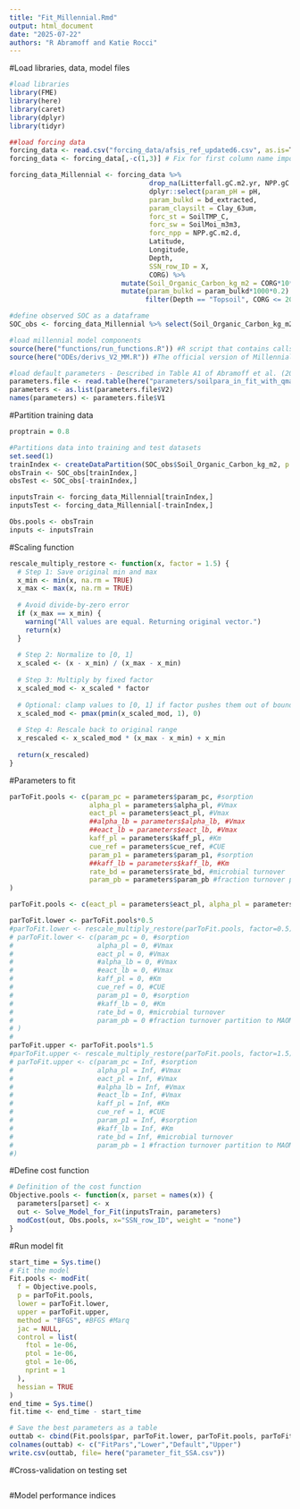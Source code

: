 ```yaml
---
title: "Fit_Millennial.Rmd"
output: html_document
date: "2025-07-22"
authors: "R Abramoff and Katie Rocci"
---
```


#Load libraries, data, model files
```r
#load libraries
library(FME)
library(here)
library(caret)
library(dplyr)
library(tidyr)

##load forcing data
forcing_data <- read.csv("forcing_data/afsis_ref_updated6.csv", as.is=T)
forcing_data <- forcing_data[,-c(1,3)] # Fix for first column name import error

forcing_data_Millennial <- forcing_data %>% 
                                   drop_na(Litterfall.gC.m2.yr, NPP.gC.m2.d, Clay_2um, Clay_63um, SoilTMP_C, SoilMoi_m3m3, pH, bd_extracted, LIG_N) %>%
                                   dplyr::select(param_pH = pH,
                                   param_bulkd = bd_extracted, 
                                   param_claysilt = Clay_63um, 
                                   forc_st = SoilTMP_C, 
                                   forc_sw = SoilMoi_m3m3, 
                                   forc_npp = NPP.gC.m2.d,
                                   Latitude,
                                   Longitude,
                                   Depth,
                                   SSN_row_ID = X,
                                   CORG) %>% 
                            mutate(Soil_Organic_Carbon_kg_m2 = CORG*10*param_bulkd*20/100) %>%
                            mutate(param_bulkd = param_bulkd*1000*0.2)  %>% #1000 converts from g/cm3 to kg/m3, 0.2 for top 20 cm
                                  filter(Depth == "Topsoil", CORG <= 20)

#define observed SOC as a dataframe
SOC_obs <- forcing_data_Millennial %>% select(Soil_Organic_Carbon_kg_m2, SSN_row_ID)

#load millennial model components
source(here("functions/run_functions.R")) #R script that contains calls to run model
source(here("ODEs/derivs_V2_MM.R")) #The official version of Millennial V2

#load default parameters - Described in Table A1 of Abramoff et al. (2021)
parameters.file <- read.table(here("parameters/soilpara_in_fit_with_qmax.txt"))
parameters <- as.list(parameters.file$V2)
names(parameters) <- parameters.file$V1
```

#Partition training data
```r
proptrain = 0.8

#Partitions data into training and test datasets
set.seed(1)
trainIndex <- createDataPartition(SOC_obs$Soil_Organic_Carbon_kg_m2, p = proptrain, list = FALSE, times = 1)
obsTrain <- SOC_obs[trainIndex,]
obsTest <- SOC_obs[-trainIndex,]  

inputsTrain <- forcing_data_Millennial[trainIndex,]
inputsTest <- forcing_data_Millennial[-trainIndex,]

Obs.pools <- obsTrain
inputs <- inputsTrain
```

#Scaling function
```r
rescale_multiply_restore <- function(x, factor = 1.5) {
  # Step 1: Save original min and max
  x_min <- min(x, na.rm = TRUE)
  x_max <- max(x, na.rm = TRUE)
  
  # Avoid divide-by-zero error
  if (x_max == x_min) {
    warning("All values are equal. Returning original vector.")
    return(x)
  }
  
  # Step 2: Normalize to [0, 1]
  x_scaled <- (x - x_min) / (x_max - x_min)
  
  # Step 3: Multiply by fixed factor
  x_scaled_mod <- x_scaled * factor
  
  # Optional: clamp values to [0, 1] if factor pushes them out of bounds
  x_scaled_mod <- pmax(pmin(x_scaled_mod, 1), 0)
  
  # Step 4: Rescale back to original range
  x_rescaled <- x_scaled_mod * (x_max - x_min) + x_min
  
  return(x_rescaled)
}
```

#Parameters to fit
```r
parToFit.pools <- c(param_pc = parameters$param_pc, #sorption
                    alpha_pl = parameters$alpha_pl, #Vmax
                    eact_pl = parameters$eact_pl, #Vmax
                    ##alpha_lb = parameters$alpha_lb, #Vmax
                    ##eact_lb = parameters$eact_lb, #Vmax
                    kaff_pl = parameters$kaff_pl, #Km
                    cue_ref = parameters$cue_ref, #CUE
                    param_p1 = parameters$param_p1, #sorption
                    ##kaff_lb = parameters$kaff_lb, #Km
                    rate_bd = parameters$rate_bd, #microbial turnover
                    param_pb = parameters$param_pb #fraction turnover partition to MAOM
) 

parToFit.pools <- c(eact_pl = parameters$eact_pl, alpha_pl = parameters$alpha_pl)

parToFit.lower <- parToFit.pools*0.5
#parToFit.lower <- rescale_multiply_restore(parToFit.pools, factor=0.5)
# parToFit.lower <- c(param_pc = 0, #sorption
#                     alpha_pl = 0, #Vmax
#                     eact_pl = 0, #Vmax
#                     #alpha_lb = 0, #Vmax
#                     #eact_lb = 0, #Vmax
#                     kaff_pl = 0, #Km
#                     cue_ref = 0, #CUE
#                     param_p1 = 0, #sorption
#                     #kaff_lb = 0, #Km
#                     rate_bd = 0, #microbial turnover
#                     param_pb = 0 #fraction turnover partition to MAOM
# ) 
# 
parToFit.upper <- parToFit.pools*1.5
#parToFit.upper <- rescale_multiply_restore(parToFit.pools, factor=1.5)
# parToFit.upper <- c(param_pc = Inf, #sorption
#                     alpha_pl = Inf, #Vmax
#                     eact_pl = Inf, #Vmax
#                     #alpha_lb = Inf, #Vmax
#                     #eact_lb = Inf, #Vmax
#                     kaff_pl = Inf, #Km
#                     cue_ref = 1, #CUE
#                     param_p1 = Inf, #sorption
#                     #kaff_lb = Inf, #Km
#                     rate_bd = Inf, #microbial turnover
#                     param_pb = 1 #fraction turnover partition to MAOM
#) 
```

#Define cost function
```r
# Definition of the cost function
Objective.pools <- function(x, parset = names(x)) {
  parameters[parset] <- x
  out <- Solve_Model_for_Fit(inputsTrain, parameters)
  modCost(out, Obs.pools, x="SSN_row_ID", weight = "none")
}
```

#Run model fit
```r
start_time = Sys.time()
# Fit the model
Fit.pools <- modFit(
  f = Objective.pools,
  p = parToFit.pools,
  lower = parToFit.lower,
  upper = parToFit.upper,
  method = "BFGS", #BFGS #Marq
  jac = NULL,
  control = list(
    ftol = 1e-06,
    ptol = 1e-06,
    gtol = 1e-06,
    nprint = 1
  ),
  hessian = TRUE
)
end_time = Sys.time()
fit.time <- end_time - start_time

# Save the best parameters as a table
outtab <- cbind(Fit.pools$par, parToFit.lower, parToFit.pools, parToFit.upper)
colnames(outtab) <- c("FitPars","Lower","Default","Upper")
write.csv(outtab, file= here("parameter_fit_SSA.csv"))
```

#Cross-validation on testing set
```r

```

#Model performance indices
```r

```

